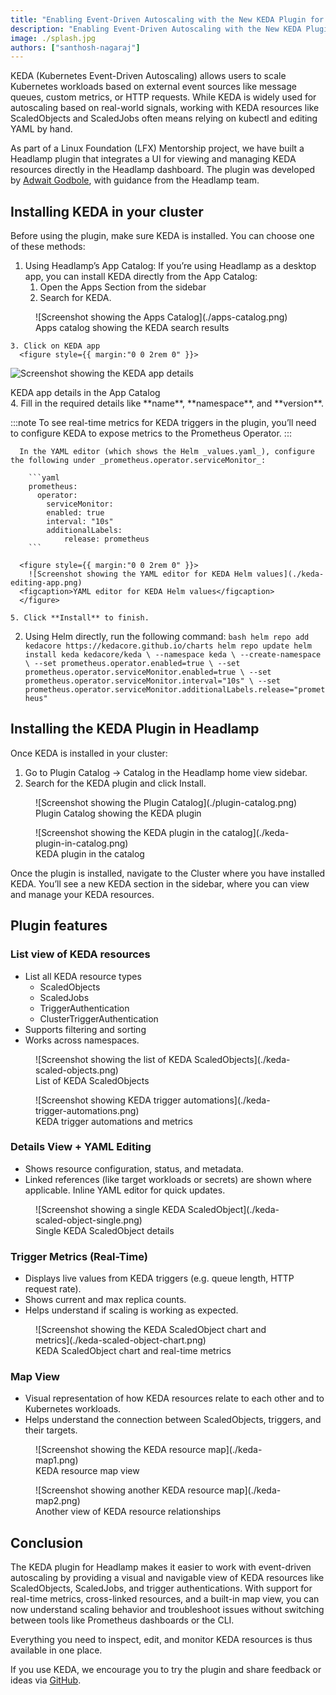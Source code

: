 ```yaml
---
title: "Enabling Event‑Driven Autoscaling with the New KEDA Plugin for Headlamp"
description: "Enabling Event‑Driven Autoscaling with the New KEDA Plugin for Headlamp"
image: ./splash.jpg
authors: ["santhosh-nagaraj"]
---
```


KEDA (Kubernetes Event-Driven Autoscaling) allows users to scale Kubernetes
workloads based on external event sources like message queues, custom metrics,
or HTTP requests. While KEDA is widely used for autoscaling based on real-world
signals, working with KEDA resources like ScaledObjects and ScaledJobs often means
relying on kubectl and editing YAML by hand.

<!--truncate-->

As part of a Linux Foundation (LFX) Mentorship project, we have built a Headlamp
plugin that integrates a UI for viewing and managing KEDA resources directly in
the Headlamp dashboard. The plugin was developed by [Adwait Godbole](https://github.com/adwait-godbole),
with guidance from the Headlamp team.

## Installing KEDA in your cluster

Before using the plugin, make sure KEDA is installed. You can choose one of these methods:
1. Using Headlamp’s App Catalog:
  If you’re using Headlamp as a desktop app, you can install KEDA directly from the App Catalog:
    1. Open the Apps Section from the sidebar
    2. Search for KEDA.
<figure style={{ margin:"0 0 2rem 0" }}>
![Screenshot showing the Apps Catalog](./apps-catalog.png)
<figcaption>Apps catalog showing the KEDA search results</figcaption>
</figure>

    3. Click on KEDA app
      <figure style={{ margin:"0 0 2rem 0" }}>
![Screenshot showing the KEDA app details](./keda-app.png)
<figcaption>KEDA app details in the App Catalog</figcaption>
</figure>
    4. Fill in the required details like **name**, **namespace**, and **version**.

:::note
To see real-time metrics for KEDA triggers in the plugin, you’ll need to configure KEDA to expose metrics to the Prometheus Operator.
:::

      In the YAML editor (which shows the Helm _values.yaml_), configure the following under _prometheus.operator.serviceMonitor_:

        ```yaml
        prometheus:
          operator:
            serviceMonitor:
            enabled: true
            interval: "10s"
            additionalLabels:
                release: prometheus
        ```

      <figure style={{ margin:"0 0 2rem 0" }}>
        ![Screenshot showing the YAML editor for KEDA Helm values](./keda-editing-app.png)
      <figcaption>YAML editor for KEDA Helm values</figcaption>
      </figure>

    5. Click **Install** to finish.

  2. Using Helm directly, run the following command:
    ```bash
    helm repo add kedacore https://kedacore.github.io/charts
    helm repo update
    helm install keda kedacore/keda \
      --namespace keda \
      --create-namespace \
      --set prometheus.operator.enabled=true \
      --set prometheus.operator.serviceMonitor.enabled=true \
      --set prometheus.operator.serviceMonitor.interval="10s" \
      --set prometheus.operator.serviceMonitor.additionalLabels.release="prometheus"
    ```

## Installing the KEDA Plugin in Headlamp

Once KEDA is installed in your cluster:

1. Go to Plugin Catalog → Catalog in the Headlamp home view sidebar.
2. Search for the KEDA plugin and click Install.
  <figure style={{ margin:"0 0 2rem 0" }}>
    ![Screenshot showing the Plugin Catalog](./plugin-catalog.png)
    <figcaption>Plugin Catalog showing the KEDA plugin</figcaption>
  </figure>
  <figure style={{ margin:"0 0 2rem 0" }}>
    ![Screenshot showing the KEDA plugin in the catalog](./keda-plugin-in-catalog.png)
    <figcaption>KEDA plugin in the catalog</figcaption>
  </figure>

  Once the plugin is installed, navigate to the Cluster where you have installed KEDA. You’ll see a new KEDA section in the sidebar, where you can view and manage your KEDA resources.

## Plugin features

### List view of KEDA resources

* List all KEDA resource types
  * ScaledObjects
  * ScaledJobs
  * TriggerAuthentication
  * ClusterTriggerAuthentication
* Supports filtering and sorting
* Works across namespaces.

<figure style={{ margin:"0 0 2rem 0" }}>
  ![Screenshot showing the list of KEDA ScaledObjects](./keda-scaled-objects.png)
  <figcaption>List of KEDA ScaledObjects</figcaption>
</figure>
<figure style={{ margin:"0 0 2rem 0" }}>
  ![Screenshot showing KEDA trigger automations](./keda-trigger-automations.png)
  <figcaption>KEDA trigger automations and metrics</figcaption>
</figure>

### Details View + YAML Editing

* Shows resource configuration, status, and metadata.
* Linked references (like target workloads or secrets) are shown where applicable.
Inline YAML editor for quick updates.

<figure style={{ margin:"0 0 2rem 0" }}>
  ![Screenshot showing a single KEDA ScaledObject](./keda-scaled-object-single.png)
  <figcaption>Single KEDA ScaledObject details</figcaption>
</figure>

### Trigger Metrics (Real-Time)
* Displays live values from KEDA triggers (e.g. queue length, HTTP request rate).
* Shows current and max replica counts.
* Helps understand if scaling is working as expected.

<figure style={{ margin:"0 0 2rem 0" }}>
  ![Screenshot showing the KEDA ScaledObject chart and metrics](./keda-scaled-object-chart.png)
  <figcaption>KEDA ScaledObject chart and real-time metrics</figcaption>
</figure>


### Map View
* Visual representation of how KEDA resources relate to each other and to Kubernetes workloads.
* Helps understand the connection between ScaledObjects, triggers, and their targets.

<figure style={{ margin:"0 0 2rem 0" }}>
  ![Screenshot showing the KEDA resource map](./keda-map1.png)
  <figcaption>KEDA resource map view</figcaption>
</figure>
<figure style={{ margin:"0 0 2rem 0" }}>
  ![Screenshot showing another KEDA resource map](./keda-map2.png)
  <figcaption>Another view of KEDA resource relationships</figcaption>
</figure>

## Conclusion

The KEDA plugin for Headlamp makes it easier to work with event-driven autoscaling by providing a visual and navigable view of KEDA resources like ScaledObjects, ScaledJobs, and trigger authentications. With support for real-time metrics, cross-linked resources, and a built-in map view, you can now understand scaling behavior and troubleshoot issues without switching between tools like Prometheus dashboards or the CLI.

Everything you need to inspect, edit, and monitor KEDA resources is thus available in one place.

If you use KEDA, we encourage you to try the plugin and share feedback or ideas via [GitHub](https://github.com/headlamp-k8s/plugins).

